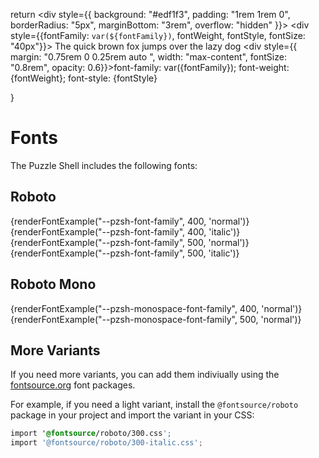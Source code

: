 
  return <div style={{ background: "#edf1f3", padding: "1rem 1rem 0", borderRadius: "5px", marginBottom: "3rem", overflow: "hidden" }}>
    <div style={{fontFamily: `var(${fontFamily})`, fontWeight, fontStyle, fontSize: "40px"}}>
      The quick brown fox jumps over the lazy dog
    </div>
    <div style={{ margin: "0.75rem 0 0.25rem auto ", width: "max-content", fontSize: "0.8rem", opacity: 0.6}}>font-family: var({fontFamily}); font-weight: {fontWeight}; font-style: {fontStyle}</div>
  </div>
}

<Meta title="Puzzle Shell/Components/Fonts" />

# Fonts

The Puzzle Shell includes the following fonts:

## Roboto

{renderFontExample("--pzsh-font-family", 400, 'normal')}
{renderFontExample("--pzsh-font-family", 400, 'italic')}
{renderFontExample("--pzsh-font-family", 500, 'normal')}
{renderFontExample("--pzsh-font-family", 500, 'italic')}

## Roboto Mono

{renderFontExample("--pzsh-monospace-font-family", 400, 'normal')}
{renderFontExample("--pzsh-monospace-font-family", 500, 'normal')}

## More Variants

If you need more variants, you can add them indiviually using the [fontsource.org](https://fontsource.org/) font packages.

For example, if you need a light variant, install the `@fontsource/roboto` package in your project and import the variant in your CSS:

```css
import '@fontsource/roboto/300.css';
import '@fontsource/roboto/300-italic.css';
```
